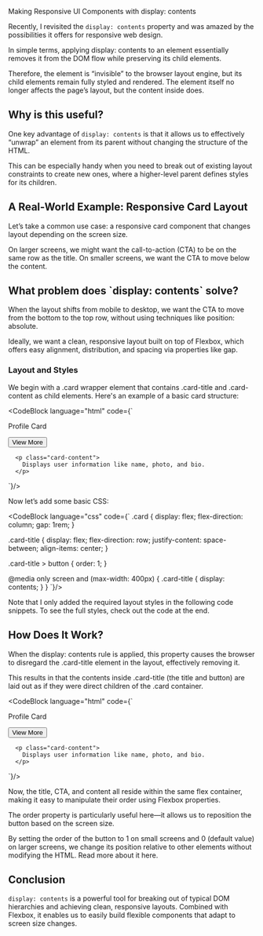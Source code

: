 
<BlogH1>Making Responsive UI Components with display: contents</BlogH1>

Recently, I revisited the `display: contents` property and was amazed by the possibilities it offers for responsive web design.

In simple terms, applying display: contents to an element essentially removes it from the DOM flow while preserving its child elements.

Therefore, the element is “invisible” to the browser layout engine, but its child elements remain fully styled and rendered. The element itself no longer affects the page’s layout, but the content inside does.

<H2>Why is this useful?</H2>

One key advantage of `display: contents` is that it allows us to effectively “unwrap” an element from its parent without changing the structure of the HTML.

This can be especially handy when you need to break out of existing layout constraints to create new ones, where a higher-level parent defines styles for its children.

<H2>A Real-World Example: Responsive Card Layout</H2>

Let’s take a common use case: a responsive card component that changes layout depending on the screen size.

On larger screens, we might want the call-to-action (CTA) to be on the same row as the title. On smaller screens, we want the CTA to move below the content.

<BlogImage src="https://miro.medium.com/v2/resize:fit:1400/format:webp/1*L8pxygaGeA2JzaG750XlcA.png" caption="Figure 1: Mobile and desktop layouts of the card component." />

<H2>What problem does `display: contents` solve?</H2>

When the layout shifts from mobile to desktop, we want the CTA to move from the bottom to the top row, without using techniques like position: absolute.

Ideally, we want a clean, responsive layout built on top of Flexbox, which offers easy alignment, distribution, and spacing via properties like gap.

<h3>Layout and Styles</h3>

We begin with a .card wrapper element that contains .card-title and .card-content as child elements. Here's an example of a basic card structure:

<CodeBlock language="html" code={`
<div class="card">
    <div class="card-title">
        <p>Profile Card</p>
        <button>View More</button>
      </div>

      <p class="card-content">
        Displays user information like name, photo, and bio.
      </p>
</div>
`}/>

Now let’s add some basic CSS:

<CodeBlock language="css" code={`
.card {
      display: flex;
      flex-direction: column;
      gap: 1rem;
}

.card-title {
      display: flex;
      flex-direction: row;
      justify-content: space-between;
      align-items: center;
}

.card-title > button {
    order: 1;
}

@media only screen and (max-width: 400px) {
      .card-title {
        display: contents;
      }
}
`}/>

Note that I only added the required layout styles in the following code snippets. To see the full styles, check out the code at the end.

<BlogImage src="https://miro.medium.com/v2/resize:fit:1400/format:webp/1*K7It3-ar-rVJID995bUevg.gif" caption="Figure 2: Responsive Card component which changes the CTA position, based on the screen size." />

<H2>How Does It Work?</H2>

When the display: contents rule is applied, this property causes the browser to disregard the .card-title element in the layout, effectively removing it.

This results in that the contents inside .card-title (the title and button) are laid out as if they were direct children of the .card container.

<CodeBlock language="html" code={`
<div class="card">
      <!-- div class="card-title"-->
      <p>Profile Card</p>
      <button>View More</button>
      <!-- /div -->

      <p class="card-content">
        Displays user information like name, photo, and bio.
      </p>
</div>
`}/>

Now, the title, CTA, and content all reside within the same flex container, making it easy to manipulate their order using Flexbox properties.

The order property is particularly useful here—it allows us to reposition the button based on the screen size.

By setting the order of the button to 1 on small screens and 0 (default value) on larger screens, we change its position relative to other elements without modifying the HTML. Read more about it here.

<H2>Conclusion</H2>

`display: contents` is a powerful tool for breaking out of typical DOM hierarchies and achieving clean, responsive layouts. Combined with Flexbox, it enables us to easily build flexible components that adapt to screen size changes.
